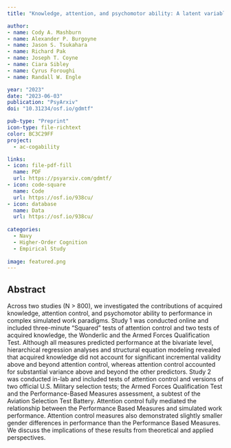```yaml
---
title: "Knowledge, attention, and psychomotor ability: A latent variable approach to understanding individual differences in simulated work performance"

author:
- name: Cody A. Mashburn
- name: Alexander P. Burgoyne
- name: Jason S. Tsukahara
- name: Richard Pak
- name: Joseph T. Coyne
- name: Ciara Sibley
- name: Cyrus Foroughi
- name: Randall W. Engle

year: "2023"
date: "2023-06-03"
publication: "PsyArxiv"
doi: "10.31234/osf.io/gdmtf"

pub-type: "Preprint"
icon-type: file-richtext
color: BC3C29FF
project:
  - ac-cogability

links:
- icon: file-pdf-fill
  name: PDF
  url: https://psyarxiv.com/gdmtf/
- icon: code-square
  name: Code
  url: https://osf.io/938cu/
- icon: database
  name: Data
  url: https://osf.io/938cu/
  
categories:
  - Navy
  - Higher-Order Cognition
  - Empirical Study
  
image: featured.png
---
```


## Abstract

Across two studies (N \> 800), we investigated the contributions of acquired knowledge, attention control, and psychomotor ability to performance in complex simulated work paradigms. Study 1 was conducted online and included three-minute “Squared” tests of attention control and two tests of acquired knowledge, the Wonderlic and the Armed Forces Qualification Test. Although all measures predicted performance at the bivariate level, hierarchical regression analyses and structural equation modeling revealed that acquired knowledge did not account for significant incremental validity above and beyond attention control, whereas attention control accounted for substantial variance above and beyond the other predictors. Study 2 was conducted in-lab and included tests of attention control and versions of two official U.S. Military selection tests; the Armed Forces Qualification Test and the Performance-Based Measures assessment, a subtest of the Aviation Selection Test Battery. Attention control fully mediated the relationship between the Performance Based Measures and simulated work performance. Attention control measures also demonstrated slightly smaller gender differences in performance than the Performance Based Measures. We discuss the implications of these results from theoretical and applied perspectives.

